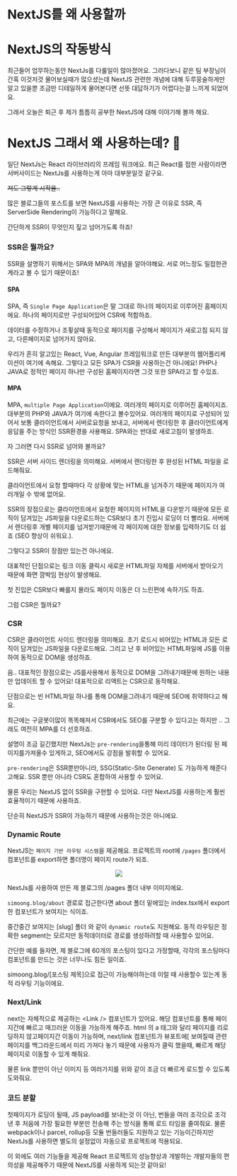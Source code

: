 # NextJS를 왜 사용할까

# NextJS의 작동방식

최근들어 업무하는동안 NextJs를 다룰일이 많아졌어요.  그러다보니 같은 팀 부장님이 간혹 이것저것 물어보실때가 많으셨는데 NextJS 관련한 개념에 대해 두루뭉술하게만 알고 있을뿐 조금만 디테일하게 물어본다면 선뜻 대답하기가 어렵다는걸 느끼게 되었어요. 

그래서 오늘은 퇴근 후 제가 틈틈히 공부한 NextJS에 대해 이야기해 볼까 해요.


# NextJS 그래서 왜 사용하는데? 🤔

일단 NextJs는 React 라이브러리의 프레임 워크에요. 최근 React를 접한 사람이라면 서버사이드는 NextJs를 사용하는게 아마 대부분일것 같구요.

~~저도 그렇게 시작을..~~

많은 블로그들의 포스트를 보면 NextJS를 사용하는 가장 큰 이유로 SSR, 즉 ServerSide Rendering이 가능하다고 말해요.

간단하게 SSR이 무엇인지 짚고 넘어가도록 하죠!

### SSR은 뭘까요?

SSR을 설명하기 위해서는 SPA와 MPA의 개념을 알아야해요. 서로 어느정도 밀접한관계라고 볼 수 있기 때문이죠!

#### SPA 

SPA, 즉 `Single Page Application`은 말 그대로 하나의 페이지로 이루어진 홈페이지에요. 하나의 페이지로만 구성되어있어 CSR에 적합하죠.

데이터를 수정하거나 조횧살때 동적으로 페이지를 구성해서 페이지가 새로고침 되지 않고, 다른페이지로 넘어가지 않아요.

우리가 흔히 알고있는 React, Vue, Angular 프레임워크로 만든 대부분의 웹어플리케이션이 여기에 속해요.
그렇다고 모든 SPA가 CSR을 사용하는건 아니에요!
PHP나 JAVA로 정적인 페이지 하나만 구성된 홈페이지라면 그것 또한 SPA라고 할 수있죠.

    
 #### MPA
MPA, `multiple Page Application`이에요. 여러개의 페이지로 이루어진 홈페이지죠. 대부분의 PHP와 JAVA가 여기에 속한다고 볼수있어요.
여러개의 페이지로 구성되어 있어서 보통 클라이언트에서 서버로요청을 보내고, 서버에서 렌더링한 후 클라이언트에게 응답을 주는 방식인 SSR환경을 사용해요. SPA와는 반대로 새로고침이 발생하죠.    

  
자 그러면 다시 SSR로 넘어와 볼까요?

SSR은 서버 사이드 렌더링을 의미해요. 서버에서 렌더링한 후 완성된 HTML 파일을 로드해줘요. 

클라이언트에서 요청 할때마다 각 상황에 맞는 HTML을 넘겨주기 때문에 페이지가 여러개일 수 밖에 없어요. 

SSR의 장점으로는 클라이언트에서 요청한 페이지의 HTML을 다운받기 때문에 모든 로직이 담겨있는 JS파일을 다운로드하는 CSR보다 초기 진입시 로딩이 더 빨라요. 서버에서 렌더링후 개별 페이지를 넘겨받기때문에 각 페이지에 대한 정보를 입력하기도 더 쉽죠 (SEO 향상이 쉬워요.).

그렇다고 SSR이 장점만 있는건 아니에요.

대표적인 단점으로는 링크 이동 클릭시 새로운 HTML파일 자체를 서버에서 받아오기 때문에 화면 깜박임 현상이 발생해요.

첫 진입은 CSR보다 빠를지 몰라도 페이지 이동은 더 느린편에 속하기도 하죠.

그럼 CSR은 뭘까요?

### CSR 

CSR은 클라이언트 사이드 렌더링을 의미해요. 초기 로드시 비어있는 HTML과 모든 로직이 담겨있는 JS파일을 다운로드해요.
그리고 난 후 비어있는 HTML파일에 JS를 이용하여 동적으로 DOM을 생성하죠. 

음.. 대표적인 장점으로는 JS를사용해서 동적으로 DOM을 그려내기때문에 원하는 내용만 업데이트 할 수 있어요!
대표적으로 리액트는 CSR으로 동작해요.

 단점으로는 빈 HTML파일 하나를 통해 DOM을그려내기 때문에 SEO에 취약하다고 해요.

최근에는 구글봇이많이 똑똑해져서 CSR에서도 SEO를 구분할 수 있다고는 하지만 .. 그래도 여전히 MPA를 더 선호하죠.

 설명이 조금 길긴했지만 NextJs는 `pre-rendering`을통해 미리 데이터가 된더링 된 페이지를가져올수 있게하고, SEO에서도 강점을 발휘할 수 있어요.

`pre-rendering`은 SSR뿐만아니라, SSG(Static-Site Generate) 도 가능하게 해준다고해요. SSR 뿐만 아니라 CSR도 혼합하여 사용할 수 있어요.

물론 우리는 NextJS 없이 SSR을 구현할 수 있어요.  다만 NextJS를 사용하는게 훨씬 효율적이기 때문에 사용하죠.

단순히 NextJS가 SSR이 가능하기 때문에 사용하는것은 아니에요.


### Dynamic Route

NextJS는 `페이지 기반 라우팅 시스템`을 제공해요. 프로젝트의 root에 `/pages` 폴더에서 컴포넌트를 export하면 폴더명이 페이지 route가 되죠.

<center>
  <img
    src="https://simoong-cdn.vercel.app/image/nextjs-route.png"
  />
</center>

NextJs를 사용하여 만든 제 블로그의 /pages 폴더 내부 이미지에요.

`simoong.blog/about` 경로로 접근한다면 about 폴더 밑에있는 index.tsx에서 export한 컴포넌트가 보여지는 식이죠.

중간중간 보여지는 [slug] 폴더 와 같이  `dynamic route`도 지원해요. 
동적 라우팅은  정확한 segment는 모르지만 동적데이터로 경로를 생성하려할 때 사용할수 있어요.

간단한 예를 들자면, 제 블로그에 60개의 포스팅이 있다고 가정할때, 각각의 포스팅마다 컴포넌트를 만드는 것은 너무나도 힘든 일이죠.

simoong.blog/[포스팅 제목]으로 접근이 가능해야하는데 이럴 때 사용할수 있는게 동적 라우팅 기능이에요.


### Next/Link

next는 자체적으로 제공하는 \<Link /\> 컴포넌트가 있어요. 해당 컴포넌트를 통해 페이지간에 빠르고 매끄러운 이동을 가능하게 해주죠.
html 의 a 태그와 달리 페이지를 리로딩하지 않고페이지간 이동이 가능하며, next/link 컴포넌트가 뷰포트에[ 보여질때 관련 페이지를 백그라운드에서 미리 가져다 놓기 때문에
사용자가 클릭 했을때, 빠르게 해당 페이지로 이동할 수 있게 해줘요.

물론 link 뿐만이 아닌 이미지 등 여러가지를 위와 같이 조금 더 빠르게 로드할 수 있도록 도와줘요.

### 코드 분할

첫페이지가 로딩이 될때, JS payload를 보내는것 이 아닌, 번들을 여러 조각으로 조각낸 후 처음에 가장 필요한 부분만 전송해 주는 방식을 통해 로드 타임을 줄여줘요.
물론 webpack이나 parcel, rollup등  모듈 번들러들도 지원하고 있는 기능이긴하지만 NextJs를 사용하면 별도의 설정없이 자동으로 프로젝트에 적용되요.

이 외에도 여러 기능들을 제공해 React 프로젝트의 성능향상과 개발하는 개발자들의 편의성을 제공해주기 때문에 NextJS를 사용하게 되는것 같아요! 


